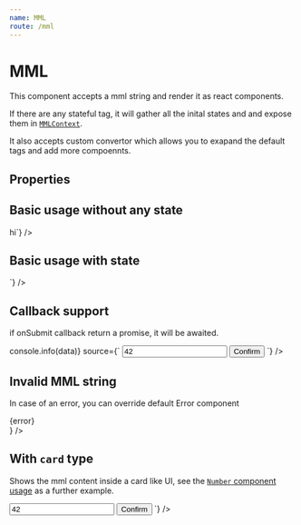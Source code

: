 ```yaml
---
name: MML
route: /mml
---
```



# MML

This component accepts a mml string and render it as react components.

If there are any stateful tag, it will gather all the inital states and and expose them in [`MMLContext`](/mml-context).

It also accepts custom convertor which allows you to exapand the default tags and add more compoennts.

## Properties

<Props of={MML} />

## Basic usage without any state

<Playground>
  <MML source={`<mml name="text">hi</mml>`} />
</Playground>

## Basic usage with state

<Playground>
  <MML
    source={`
      <mml name="counts">
        <number name="donuts" value="3" />
      </mml>
    `}
  />
</Playground>

## Callback support

if onSubmit callback return a promise, it will be awaited.

<Playground>
  <MML
    onSubmit={(data) => console.info(data)}
    source={`
      <mml>
        <input name="answer" value="42" />
        <button>Confirm</button>
      </mml>
    `}
  />
</Playground>

## Invalid MML string

In case of an error, you can override default Error component

<Playground>
  <MML source="<invalid />" Error={({ error }) => <div>{error}</div>} />
</Playground>

## With `card` type

Shows the mml content inside a card like UI, see the [`Number` component usage](/components/number) as a further example.

<Playground>
  <MML
    source={`
      <mml type="card">
        <input name="answer" value="42" />
        <button>Confirm</button>
      </mml>
    `}
  />
</Playground>
